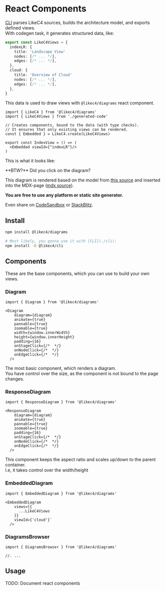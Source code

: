 
# React Components

[CLI](./cli) parses LikeC4 sources, builds the architecture model, and exports defined views.  
With codegen task, it generates structured data, like:

```ts filename="generated-code.ts"
export const LikeC4Views = {
  indexLR: { 
    title: 'Landscape View'
    nodes: [/* ... */],
    edges: [/* ... */],
  },
  cloud: { 
    title: 'Overview of Cloud'
    nodes: [/* ... */],
    edges: [/* ... */],
  },
}
```

This data is used to draw views with `@likec4/diagrams` react component.

```tsx filename="views.tsx"
import { LikeC4 } from '@likec4/diagrams'
import { LikeC4Views } from './generated-code'

// Creates components, bound to the data (with type checks).
// It ensures that only existing views can be rendered.
const { Embedded } = LikeC4.create(LikeC4Views)

export const IndexView = () => (
  <Embedded viewId={"indexLR"}/>
)
```

This is what it looks like:

<LikeC4View viewId="indexLR"/>

<Info>
**BTW?**  
Did you click on the diagram?
</Info>

This diagram is rendered based on the model from
[this source](https://github.com/likec4/likec4/blob/main/docs/likec4/index-page/index-page.c4)
and inserted into the MDX-page ([mdx source](https://github.com/likec4/likec4/blob/main/docs/pages/docs/tools/react.mdx)).  

**You are free to use any platform or static site generator.**

Even share on [CodeSandbox](https://codesandbox.io/) or [StackBlitz](https://stackblitz.com/).


## Install

```sh npm2yarn copy
npm install @likec4/diagrams

# Most likely, you gonna use it with [CLI](./cli):
npm install -D @likec4/cli
```

## Components

These are the base components, which you can use to build your own views.

### Diagram

```tsx
import { Diagram } from '@likec4/diagrams'

<Diagram
    diagram={diagram}
    animate={true}
    pannable={true}
    zoomable={true} 
    width={window.innerWidth}
    height={window.innerHeight}
    padding={16}
    onStageClick={/*  */}
    onNodeClick={/*  */}
    onEdgeClick={/*  */}
  />
```

The most basic component, which renders a diagram.  
You have control over the size, as the component is not bound to the page changes.

### ResponseDiagram

```tsx
import { ResponseDiagram } from '@likec4/diagrams'

<ResponseDiagram
    diagram={diagram}
    animate={true}
    pannable={true}
    zoomable={true} 
    padding={16}
    onStageClick={/*  */}
    onNodeClick={/*  */}
    onEdgeClick={/*  */}
  />
```

This component keeps the aspect ratio and scales up/down
to the parent container.  
I.e, it takes control over the width/height

### EmbeddedDiagram

```tsx
import { EmbeddedDiagram } from '@likec4/diagrams'

<EmbeddedDiagram
    views={{
      ...LikeC4Views
    }}
    viewId={'cloud'}`
  />
```



### DiagramsBrowser

```tsx
import { DiagramsBrowser } from '@likec4/diagrams'

//. ...
```


## Usage

<Callout>TODO: Document react components</Callout>
